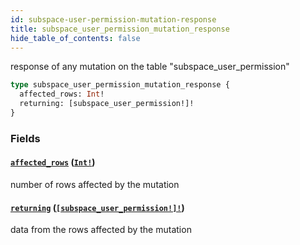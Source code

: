 ```yaml
---
id: subspace-user-permission-mutation-response
title: subspace_user_permission_mutation_response
hide_table_of_contents: false
---
```


response of any mutation on the table "subspace_user_permission"

```graphql
type subspace_user_permission_mutation_response {
  affected_rows: Int!
  returning: [subspace_user_permission!]!
}
```

### Fields

#### [`affected_rows`](#) ([`Int!`](../scalars/int))

number of rows affected by the mutation

#### [`returning`](#) ([`[subspace_user_permission!]!`](../objects/subspace-user-permission))

data from the rows affected by the mutation

